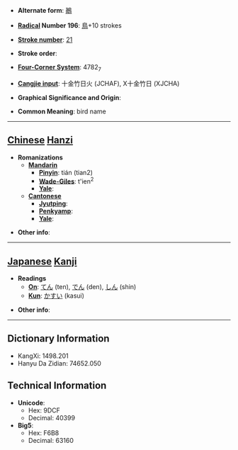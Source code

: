 * '''Alternate form''': [[鷆]]

* '''[[Wiktionary:Chinese radical index| Radical]] Number 196''': [[Wiktionary:Chinese radical index 鳥|鳥]]+10 strokes

* '''[[Wiktionary:Chinese total strokes index|Stroke number]]''': [[Wiktionary:Chinese total strokes index 21|21]]

* '''Stroke order''': 

* '''[[Wiktionary:Chinese four corner index|Four-Corner System]]''': 4782<sub>7</sub>

* '''[[Wiktionary:Chinese Cangjie index|Cangjie input]]''': 十金竹日火 (JCHAF), X十金竹日 (XJCHA)

* '''Graphical Significance and Origin''': 

* '''Common Meaning''': bird name

----

== [[Chinese]] [[Hanzi]] ==

* '''Romanizations'''
** '''[[Mandarin]]'''
*** '''[[Pinyin]]''': tián (tian2)
*** '''[[Wade-Giles]]''': t'ien<sup>2</sup>
*** '''[[Yale]]''': 
** '''[[Cantonese]]'''
*** '''[[Jyutping]]''':
*** '''[[Penkyamp]]''': 
*** '''[[Yale]]''': 

* '''Other info''': 

----

== [[Japanese]] [[Kanji]] ==

* '''Readings'''
** '''[[On]]''': [[てん]] (ten), [[でん]] (den), [[しん]] (shin)
** '''[[Kun]]''': [[かすい]] (kasui)

* '''Other info''':  

----

== Dictionary Information ==

* KangXi: 1498.201
* Hanyu Da Zidian: 74652.050

== Technical Information ==

* '''Unicode''':
** Hex: 9DCF
** Decimal: 40399
* '''Big5''':
** Hex: F6B8
** Decimal: 63160